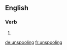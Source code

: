 ==English==

===Verb===
{{head|en}}

# {{present participle of|unspool|lang=en}}

[[de:unspooling]]
[[fr:unspooling]]